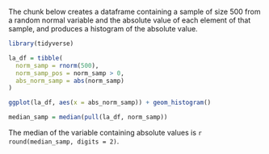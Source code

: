 The chunk below creates a dataframe containing a sample of size 500 from a 
random normal variable and the absolute value of each element of that sample, 
and produces a histogram of the absolute value.

```r
library(tidyverse)

la_df = tibble(
  norm_samp = rnorm(500),
  norm_samp_pos = norm_samp > 0,
  abs_norm_samp = abs(norm_samp)
)

ggplot(la_df, aes(x = abs_norm_samp)) + geom_histogram()

median_samp = median(pull(la_df, norm_samp))
```

The median of the variable containing absolute values is 
`r round(median_samp, digits = 2)`.